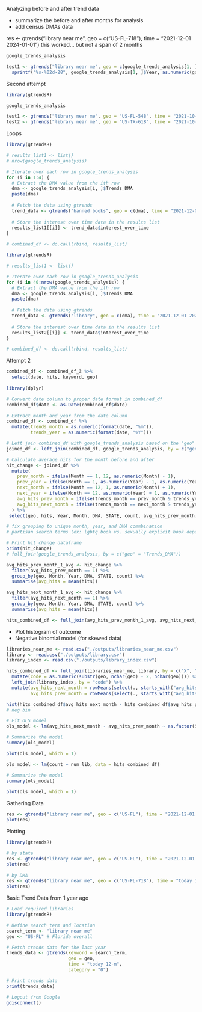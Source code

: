 Analyzing before and after trend data

- summarize the before and after months for analysis
- add census DMAs data

res <- gtrends("library near me", geo = c("US-FL-718"), time = "2021-12-01 2024-01-01")
this worked... but not a span of 2 months

```r
google_trends_analysis

test1 <- gtrends("library near me", geo = c(google_trends_analysis[1, ]$Trends_DMA), time = paste(paste(sprintf("%s-%02s-01", google_trends_analysis[1, ]$Year, google_trends_analysis[1, ]$Month)), paste(
  sprintf("%s-%02d-28", google_trends_analysis[1, ]$Year, as.numeric(google_trends_analysis[1, ]$Month) + 1))))
```

Second attempt
```r
library(gtrendsR)

google_trends_analysis

test1 <- gtrends("library near me", geo = "US-FL-548", time = "2021-10-01 2024-01-01")
test2 <- gtrends("library near me", geo = "US-TX-618", time = "2021-10-01 2024-01-01")
```

Loops
```r
library(gtrendsR)

# results_list1 <- list()
# nrow(google_trends_analysis)

# Iterate over each row in google_trends_analysis
for (i in 1:4) {
  # Extract the DMA value from the ith row
  dma <- google_trends_analysis[i, ]$Trends_DMA
  paste(dma)
  
  # Fetch the data using gtrends
  trend_data <- gtrends("banned books", geo = c(dma), time = "2021-12-01 2024-01-01")
  
  # Store the interest over time data in the results list
  results_list1[[i]] <- trend_data$interest_over_time
}

# combined_df <- do.call(rbind, results_list)
```

```r
library(gtrendsR)

# results_list1 <- list()

# Iterate over each row in google_trends_analysis
for (i in 40:nrow(google_trends_analysis)) {
  # Extract the DMA value from the ith row
  dma <- google_trends_analysis[i, ]$Trends_DMA
  paste(dma)
  
  # Fetch the data using gtrends
  trend_data <- gtrends("library", geo = c(dma), time = "2021-12-01 2024-01-01")
  
  # Store the interest over time data in the results list
  results_list2[[i]] <- trend_data$interest_over_time
}

# combined_df <- do.call(rbind, results_list)
```

Attempt 2
```r
combined_df <- combined_df_3 %>% 
  select(date, hits, keyword, geo)
  
library(dplyr)

# Convert date column to proper date format in combined_df
combined_df$date <- as.Date(combined_df$date)

# Extract month and year from the date column
combined_df <- combined_df %>%
  mutate(trends_month = as.numeric(format(date, "%m")),
         trends_year = as.numeric(format(date, "%Y")))

# Left join combined_df with google_trends_analysis based on the "geo" column
joined_df <- left_join(combined_df, google_trends_analysis, by = c("geo" = "Trends_DMA"))

# Calculate average hits for the month before and after
hit_change <- joined_df %>%
  mutate(
    prev_month = ifelse(Month == 1, 12, as.numeric(Month) - 1),
    prev_year = ifelse(Month == 1, as.numeric(Year) - 1, as.numeric(Year)),
    next_month = ifelse(Month == 12, 1, as.numeric(Month) + 1),
    next_year = ifelse(Month == 12, as.numeric(Year) + 1, as.numeric(Year)),
    avg_hits_prev_month = ifelse(trends_month == prev_month & trends_year == prev_year, 1, 0),
    avg_hits_next_month = ifelse(trends_month == next_month & trends_year == next_year, 1, 0)
  ) %>%
 select(geo, hits, Year, Month, DMA, STATE, count, avg_hits_prev_month, avg_hits_next_month)

# fix grouping to unique month, year, and DMA commbination
# partisan search terms (ex: lgbtq book vs. sexually explicit book depending on political views), banned books week)

# Print hit_change dataframe
print(hit_change)
# full_join(google_trends_analysis, by = c("geo" = "Trends_DMA"))

avg_hits_prev_month_1_avg <- hit_change %>%
  filter(avg_hits_prev_month == 1) %>%
  group_by(geo, Month, Year, DMA, STATE, count) %>%
  summarise(avg_hits = mean(hits))

avg_hits_next_month_1_avg <- hit_change %>%
  filter(avg_hits_next_month == 1) %>%
  group_by(geo, Month, Year, DMA, STATE, count) %>%
  summarise(avg_hits = mean(hits))

hits_combined_df <- full_join(avg_hits_prev_month_1_avg, avg_hits_next_month_1_avg, by = c("geo", "Month", "Year", "DMA", "STATE", "count"), suffix = c("_prev_month", "_next_month"))
```

* Plot histogram of outcome
* Negative binomial model (for skewed data)

```r
libraries_near_me <- read.csv("./outputs/libraries_near_me.csv")
library <- read.csv("./outputs/library.csv")
library_index <- read.csv("./outputs/library_index.csv")

hits_combined_df <- full_join(libraries_near_me, library, by = c("X", "geo", "Month", "Year", "DMA", "STATE", "count")) %>%
  mutate(code = as.numeric(substr(geo, nchar(geo) - 2, nchar(geo)))) %>%
  left_join(library_index, by = "code") %>%
  mutate(avg_hits_next_month = rowMeans(select(., starts_with("avg_hits_next_month")), na.rm = TRUE),
         avg_hits_prev_month = rowMeans(select(., starts_with("avg_hits_prev_month")), na.rm = TRUE))

hist(hits_combined_df$avg_hits_next_month - hits_combined_df$avg_hits_prev_month)
# neg bin

# Fit OLS model
ols_model <- lm(avg_hits_next_month - avg_hits_prev_month ~ as.factor(STATE) + count + std_avg_index + num_lib, data = hits_combined_df)

# Summarize the model
summary(ols_model)

plot(ols_model, which = 1)

ols_model <- lm(count ~ num_lib, data = hits_combined_df)

# Summarize the model
summary(ols_model)

plot(ols_model, which = 1)
```

Gathering Data
```r
res <- gtrends("library near me", geo = c("US-FL"), time = "2021-12-01 2024-01-01")
plot(res)
```

Plotting
```r
library(gtrendsR)

# by state
res <- gtrends("library near me", geo = c("US-FL"), time = "2021-12-01 2024-01-01")
plot(res)

# by DMA
res <- gtrends("library near me", geo = c("US-FL-718"), time = "today 12-m")
plot(res)
```

Basic Trend Data from 1 year ago
```r
# Load required libraries
library(gtrendsR)

# Define search term and location
search_term <- "library near me"
geo <- "US-FL" # Florida overall

# Fetch trends data for the last year
trends_data <- gtrends(keyword = search_term, 
                       geo = geo, 
                       time = "today 12-m", 
                       category = "0")

# Print trends data
print(trends_data)

# Logout from Google
gdisconnect()
```
